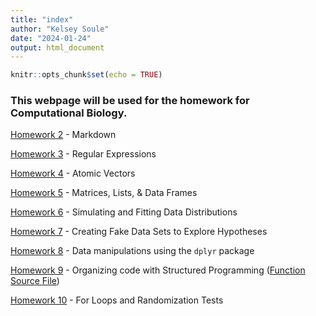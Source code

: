 ```yaml
---
title: "index"
author: "Kelsey Soule"
date: "2024-01-24"
output: html_document
---
```


```r
knitr::opts_chunk$set(echo = TRUE)
```


### This webpage will be used for the homework for Computational Biology.

[Homework 2](Homework_02.html) - Markdown

[Homework 3](Homework_03.html) - Regular Expressions

[Homework 4](Homework_04.html) - Atomic Vectors

[Homework 5](Homework_05.html) - Matrices, Lists, & Data Frames

[Homework 6](Homework_06.html) - Simulating and Fitting Data Distributions

[Homework 7](Homework_07.html) - Creating Fake Data Sets to Explore Hypotheses

[Homework 8](Homework_08.html) - Data manipulations using the `dplyr` package

[Homework 9](Homework_09.html) - Organizing code with Structured Programming  ([Function Source File](HW_09_Functions.R))

[Homework 10](Homework_10.html) - For Loops and Randomization Tests